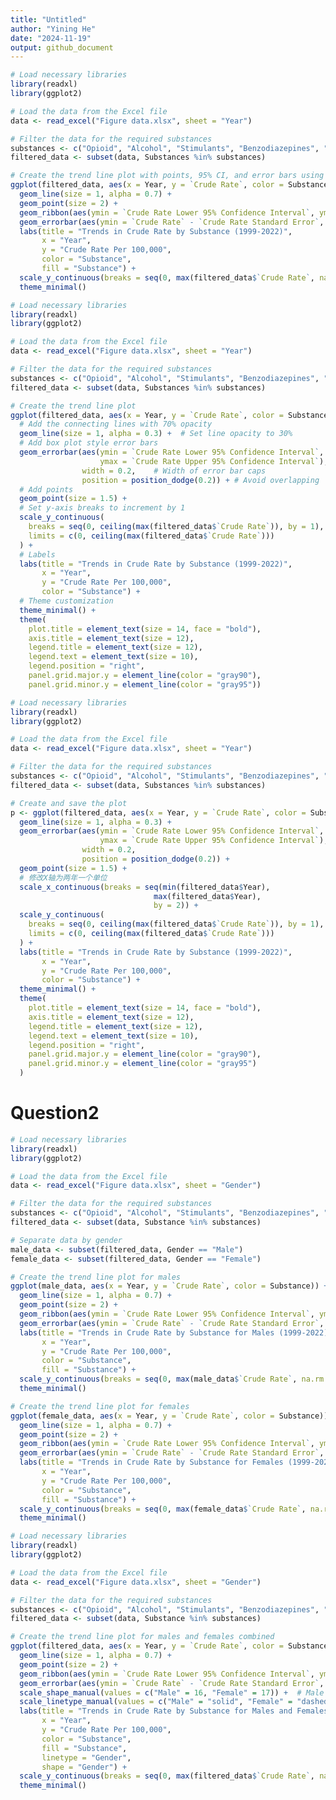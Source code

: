 ```yaml
---
title: "Untitled"
author: "Yining He"
date: "2024-11-19"
output: github_document
---
```


```r
# Load necessary libraries
library(readxl)
library(ggplot2)

# Load the data from the Excel file
data <- read_excel("Figure data.xlsx", sheet = "Year")

# Filter the data for the required substances
substances <- c("Opioid", "Alcohol", "Stimulants", "Benzodiazepines", "Other")
filtered_data <- subset(data, Substances %in% substances)

# Create the trend line plot with points, 95% CI, and error bars using ggplot2
ggplot(filtered_data, aes(x = Year, y = `Crude Rate`, color = Substances)) +
  geom_line(size = 1, alpha = 0.7) +
  geom_point(size = 2) +
  geom_ribbon(aes(ymin = `Crude Rate Lower 95% Confidence Interval`, ymax = `Crude Rate Upper 95% Confidence Interval`, fill = Substances), alpha = 0.2) +
  geom_errorbar(aes(ymin = `Crude Rate` - `Crude Rate Standard Error`, ymax = `Crude Rate` + `Crude Rate Standard Error`), width = 0, size = 0.5) +
  labs(title = "Trends in Crude Rate by Substance (1999-2022)",
       x = "Year",
       y = "Crude Rate Per 100,000",
       color = "Substance",
       fill = "Substance") +
  scale_y_continuous(breaks = seq(0, max(filtered_data$`Crude Rate`, na.rm = TRUE), by = 1)) +
  theme_minimal()


```
```r
# Load necessary libraries
library(readxl)
library(ggplot2)

# Load the data from the Excel file
data <- read_excel("Figure data.xlsx", sheet = "Year")

# Filter the data for the required substances
substances <- c("Opioid", "Alcohol", "Stimulants", "Benzodiazepines", "Other")
filtered_data <- subset(data, Substances %in% substances)

# Create the trend line plot
ggplot(filtered_data, aes(x = Year, y = `Crude Rate`, color = Substances)) +
  # Add the connecting lines with 70% opacity
  geom_line(size = 1, alpha = 0.3) +  # Set line opacity to 30%
  # Add box plot style error bars
  geom_errorbar(aes(ymin = `Crude Rate Lower 95% Confidence Interval`, 
                    ymax = `Crude Rate Upper 95% Confidence Interval`),
                width = 0.2,    # Width of error bar caps
                position = position_dodge(0.2)) + # Avoid overlapping
  # Add points
  geom_point(size = 1.5) +
  # Set y-axis breaks to increment by 1
  scale_y_continuous(
    breaks = seq(0, ceiling(max(filtered_data$`Crude Rate`)), by = 1),
    limits = c(0, ceiling(max(filtered_data$`Crude Rate`)))
  ) +
  # Labels
  labs(title = "Trends in Crude Rate by Substance (1999-2022)",
       x = "Year",
       y = "Crude Rate Per 100,000",
       color = "Substance") +
  # Theme customization
  theme_minimal() +
  theme(
    plot.title = element_text(size = 14, face = "bold"),
    axis.title = element_text(size = 12),
    legend.title = element_text(size = 12),
    legend.text = element_text(size = 10),
    legend.position = "right",
    panel.grid.major.y = element_line(color = "gray90"),
    panel.grid.minor.y = element_line(color = "gray95"))


```
```r
# Load necessary libraries
library(readxl)
library(ggplot2)

# Load the data from the Excel file
data <- read_excel("Figure data.xlsx", sheet = "Year")

# Filter the data for the required substances
substances <- c("Opioid", "Alcohol", "Stimulants", "Benzodiazepines", "Other")
filtered_data <- subset(data, Substances %in% substances)

# Create and save the plot
p <- ggplot(filtered_data, aes(x = Year, y = `Crude Rate`, color = Substances)) +
  geom_line(size = 1, alpha = 0.3) +
  geom_errorbar(aes(ymin = `Crude Rate Lower 95% Confidence Interval`, 
                    ymax = `Crude Rate Upper 95% Confidence Interval`),
                width = 0.2,
                position = position_dodge(0.2)) +
  geom_point(size = 1.5) +
  # 修改X轴为两年一个单位
  scale_x_continuous(breaks = seq(min(filtered_data$Year), 
                                max(filtered_data$Year), 
                                by = 2)) +
  scale_y_continuous(
    breaks = seq(0, ceiling(max(filtered_data$`Crude Rate`)), by = 1),
    limits = c(0, ceiling(max(filtered_data$`Crude Rate`)))
  ) +
  labs(title = "Trends in Crude Rate by Substance (1999-2022)",
       x = "Year",
       y = "Crude Rate Per 100,000",
       color = "Substance") +
  theme_minimal() +
  theme(
    plot.title = element_text(size = 14, face = "bold"),
    axis.title = element_text(size = 12),
    legend.title = element_text(size = 12),
    legend.text = element_text(size = 10),
    legend.position = "right",
    panel.grid.major.y = element_line(color = "gray90"),
    panel.grid.minor.y = element_line(color = "gray95")
  )

```

# Question2
```r
# Load necessary libraries
library(readxl)
library(ggplot2)

# Load the data from the Excel file
data <- read_excel("Figure data.xlsx", sheet = "Gender")

# Filter the data for the required substances
substances <- c("Opioid", "Alcohol", "Stimulants", "Benzodiazepines", "Other")
filtered_data <- subset(data, Substance %in% substances)

# Separate data by gender
male_data <- subset(filtered_data, Gender == "Male")
female_data <- subset(filtered_data, Gender == "Female")

# Create the trend line plot for males
ggplot(male_data, aes(x = Year, y = `Crude Rate`, color = Substance)) +
  geom_line(size = 1, alpha = 0.7) +
  geom_point(size = 2) +
  geom_ribbon(aes(ymin = `Crude Rate Lower 95% Confidence Interval`, ymax = `Crude Rate Upper 95% Confidence Interval`, fill = Substance), alpha = 0.2) +
  geom_errorbar(aes(ymin = `Crude Rate` - `Crude Rate Standard Error`, ymax = `Crude Rate` + `Crude Rate Standard Error`), width = 0, size = 0.5) +
  labs(title = "Trends in Crude Rate by Substance for Males (1999-2022)",
       x = "Year",
       y = "Crude Rate Per 100,000",
       color = "Substance",
       fill = "Substance") +
  scale_y_continuous(breaks = seq(0, max(male_data$`Crude Rate`, na.rm = TRUE), by = 1)) +
  theme_minimal()

# Create the trend line plot for females
ggplot(female_data, aes(x = Year, y = `Crude Rate`, color = Substance)) +
  geom_line(size = 1, alpha = 0.7) +
  geom_point(size = 2) +
  geom_ribbon(aes(ymin = `Crude Rate Lower 95% Confidence Interval`, ymax = `Crude Rate Upper 95% Confidence Interval`, fill = Substance), alpha = 0.2) +
  geom_errorbar(aes(ymin = `Crude Rate` - `Crude Rate Standard Error`, ymax = `Crude Rate` + `Crude Rate Standard Error`), width = 0, size = 0.5) +
  labs(title = "Trends in Crude Rate by Substance for Females (1999-2022)",
       x = "Year",
       y = "Crude Rate Per 100,000",
       color = "Substance",
       fill = "Substance") +
  scale_y_continuous(breaks = seq(0, max(female_data$`Crude Rate`, na.rm = TRUE), by = 1)) +
  theme_minimal()

```

```r
# Load necessary libraries
library(readxl)
library(ggplot2)

# Load the data from the Excel file
data <- read_excel("Figure data.xlsx", sheet = "Gender")

# Filter the data for the required substances
substances <- c("Opioid", "Alcohol", "Stimulants", "Benzodiazepines", "Other")
filtered_data <- subset(data, Substance %in% substances)

# Create the trend line plot for males and females combined
ggplot(filtered_data, aes(x = Year, y = `Crude Rate`, color = Substance, shape = Gender, linetype = Gender)) +
  geom_line(size = 1, alpha = 0.7) +
  geom_point(size = 2) +
  geom_ribbon(aes(ymin = `Crude Rate Lower 95% Confidence Interval`, ymax = `Crude Rate Upper 95% Confidence Interval`, fill = Substance), alpha = 0.2) +
  geom_errorbar(aes(ymin = `Crude Rate` - `Crude Rate Standard Error`, ymax = `Crude Rate` + `Crude Rate Standard Error`), width = 0, size = 0.5) +
  scale_shape_manual(values = c("Male" = 16, "Female" = 17)) +  # Male as circle, Female as triangle
  scale_linetype_manual(values = c("Male" = "solid", "Female" = "dashed")) +  # Male as solid, Female as dashed
  labs(title = "Trends in Crude Rate by Substance for Males and Females (1999-2022)",
       x = "Year",
       y = "Crude Rate Per 100,000",
       color = "Substance",
       fill = "Substance",
       linetype = "Gender",
       shape = "Gender") +
  scale_y_continuous(breaks = seq(0, max(filtered_data$`Crude Rate`, na.rm = TRUE), by = 1)) +
  theme_minimal()

```




